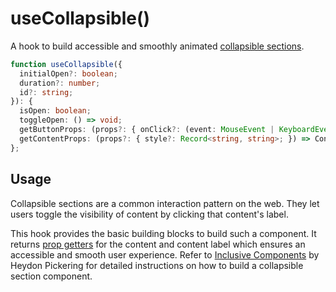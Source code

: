 
<Meta of={Stories} />

# useCollapsible()

<Status variant="stable" />

A hook to build accessible and smoothly animated [collapsible sections](https://inclusive-components.design/collapsible-sections/).

<Story of={Stories.Example} />

```ts
function useCollapsible({
  initialOpen?: boolean;
  duration?: number;
  id?: string;
}): {
  isOpen: boolean;
  toggleOpen: () => void;
  getButtonProps: (props?: { onClick?: (event: MouseEvent | KeyboardEvent) => void; }) => ButtonProps;
  getContentProps: (props?: { style?: Record<string, string>; }) => ContentProps;
};
```

## Usage

Collapsible sections are a common interaction pattern on the web. They let users toggle the visibility of content by clicking that content's label.

This hook provides the basic building blocks to build such a component. It returns [prop getters](https://kentcdodds.com/blog/how-to-give-rendering-control-to-users-with-prop-getters) for the content and content label which ensures an accessible and smooth user experience. Refer to [Inclusive Components](https://inclusive-components.design/collapsible-sections/) by Heydon Pickering for detailed instructions on how to build a collapsible section component.
